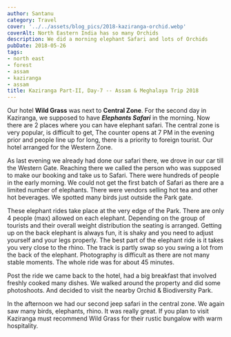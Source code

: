 ```yaml
---
author: Santanu
category: Travel
cover: '../../assets/blog_pics/2018-kaziranga-orchid.webp'
coverAlt: North Eastern India has so many Orchids
description: We did a morning elephant Safari and lots of Orchids
pubDate: 2018-05-26
tags:
- north east
- forest
- assam
- kaziranga
- assam
title: Kaziranga Part-II, Day-7 -- Assam & Meghalaya Trip 2018
---
```


Our hotel **Wild Grass** was next to **Central Zone**. For the second day in Kaziranga, we supposed to have ***Elephants Safari*** in the morning. Now there are 2 places where you can have elephant safari. The central zone is very popular, is difficult to get, The counter opens at 7 PM in the evening prior and people line up for long, there is a priority to foreign tourist. Our hotel arranged for the Western Zone.  

As last evening we already had done our safari there, we drove in our car till the Western Gate. Reaching there we called the person who was supposed to make our booking and take
us to Safari. There were hundreds of people in the early morning. We could not get the first batch of Safari as there are a limited number of elephants. There were vendors selling hot tea and other hot beverages. We spotted many birds just outside the Park gate.

These elephant rides take place at the very edge of the Park. There are only 4 people (max) allowed on each elephant. Depending on the group of tourists and their overall weight distribution the seating is arranged. Getting up on the back elephant is always fun, it is shaky and you need to adjust yourself and your legs properly. The best part of the elephant ride is it takes you very close to the rhino. The track is partly swap so you swing a lot from the back of the elephant. Photography is difficult as there are not many stable moments. The whole ride was for about 45 minutes.

Post the ride we came back to the hotel, had a big breakfast that involved freshly cooked many dishes. We walked around the property and did some photoshoots. And decided to visit the nearby Orchid & Biodiversity Park.

In the afternoon we had our second jeep safari in the central zone. We again saw many birds, elephants, rhino. It was really great. If you plan to visit Kaziranga must recommend Wild Grass for their rustic bungalow with warm hospitality.